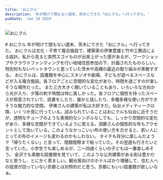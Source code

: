 ```yaml
---
title: 'おにクル'
description: '年が明けて間もない週末、茨木にできた「おにクル」へ行ってきた。'
pubDate: 'Jan 18 2024'
---
```



<Image src={img1} alt='おにクル' />

<br />
<br />

<VBlock column="auto" class='spaceTop'>
# おにクル
年が明けて間もない週末、茨木にできた「おにクル」へ行ってきた。
おにクルは文化・子育て複合施設で、建築家の伊東豊雄と竹中工務店による設計。私から見ると突然スゴイものが出来上がった感があるが、ワークショップやクラウドファンディングを行い地域住民参加の下、計画されたものらしい。特別何もないベットタウンと思っていた茨木や高槻の最近の取り組みが素敵すぎる。  
おにクルは、図書館を中心にスタジオや劇場、子どもが遊べるスペースなどが入る複合施設。各フロアごとに空間的な変化があり、時間を過ごすのが楽しそうな場所だった。  
また三方大きく開いていることもあり、いろいろな方向から光が入り、夕陽の刺す時間は特に美しかった。各フロアに個性を持ったスペースが用意されていて、読書をしたり、誰かと話したり、多種多様な使い方ができそうな魅力的な空間。
伊東さんの建築が私は大好きだ。仙台メディティーク以降、いくつか見に行っている。試みられていることはおにクルも仙台に近そうだが、透明なチューブのような表現的なシンボルなしでも、しっかり空間的な変化があり、多様な空間ができているように思える。須藤さんの個性的な布もアクセントとして効いている。このようなかっこいい布の使い方を示せると、若い人にとっての布のイメージも変わるのかもしれない。  
タイチも存分に楽しんだようで「帰りたくない」と言って、閉館間際まで粘っていた。その翌週も行きたいと言っていた。小学生でも楽しめるが、二〜四歳くらいの子どもは一番楽しめそう。  
金沢でも素敵な図書館を見ていて、このような公共建築がある街は豊かだなと思うし、とにかく羨ましい。観光客向けのホテルばかり増殖して、住む人への投資が回っていない京都とは対照的だと思う。京都にもいい図書館が欲しいなぁ。
</VBlock>

